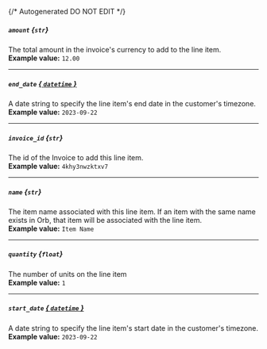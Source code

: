 {/* Autogenerated DO NOT EDIT  */}
##### `amount` *{`str`}*
The total amount in the invoice's currency to add to the line item.
<br/>
**Example value:** `12.00`

---
##### `end_date` [*{ `datetime` }*](https://docs.python.org/3/library/datetime.html#datetime-objects)
A date string to specify the line item's end date in the customer's timezone.
<br/>
**Example value:** `2023-09-22`

---
##### `invoice_id` *{`str`}*
The id of the Invoice to add this line item.
<br/>
**Example value:** `4khy3nwzktxv7`

---
##### `name` *{`str`}*
The item name associated with this line item. If an item with the same name exists in Orb, that item will be associated with the line item.
<br/>
**Example value:** `Item Name`

---
##### `quantity` *{`float`}*
The number of units on the line item
<br/>
**Example value:** `1`

---
##### `start_date` [*{ `datetime` }*](https://docs.python.org/3/library/datetime.html#datetime-objects)
A date string to specify the line item's start date in the customer's timezone.
<br/>
**Example value:** `2023-09-22`


